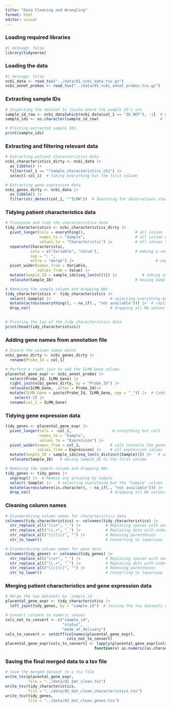```yaml
---
title: "Data Cleaning and Wrangling"
format: html
editor: visual
---
```


### Loading required libraries

```r
#| message: false
library(tidyverse)
```

### Loading the data

```r
#| message: false
ncbi_data <- read_tsv("../data/01_ncbi_data.tsv.gz")
ncbi_annot_probes <- read_tsv("../data/01_ncbi_annot_probes.tsv.gz")
```

### Extracting sample IDs

```r
# Inspecting the dataset to locate where the sample ID's are
sample_id_row <- ncbi_data[which(ncbi_data$col_1 == "ID_REF"), -1]  # Finding all places in col1 that is named ID_REF and extracts all values associated with this observation
sample_ids <- as.character(sample_id_row)                           # Transforming sample_ids to characters

# Printing extracted sample IDs
print(sample_ids)
```

### Extracting and filtering relevant data

```r
# Extracting patient characteristics data
ncbi_characteristics_dirty <- ncbi_data |> 
  as_tibble() |> 
  filter(col_1 == "!Sample_characteristics_ch1") |> 
  select(-col_1)  # Taking everything but the first column

# Extracting gene expression data
ncbi_genes_dirty <- ncbi_data |> 
  as_tibble() |> 
  filter(str_detect(col_1, "^ILMN"))  # Searching for observations starting with ILMN in col1
```

### Tidying patient characteristics data

```r
# Transpose and tidy the characteristics data
tidy_characteristics <- ncbi_characteristics_dirty |> 
  pivot_longer(cols = everything(),                      # all column
               names_to = "Sample",                      # all column names to sample
               values_to = "Characteristic") |>          # all values to characteristics
  separate(Characteristic, 
           into = c("Variable", "Value"),                # making a vector to split up into variable and value 
           sep = ": ",
           extra = "merge") |>                                    # separating based on 
  pivot_wider(names_from = Variable, 
              values_from = Value) |> 
  mutate(Sample_ID = sample_ids[seq_len(n())]) |>           # taking everything from sample_ids and puts it into the new Sample_ID column 
  relocate(Sample_ID)                                    # moving Sample_ID to the first column

# Removing the sample column and dropping NAs
tidy_characteristics <- tidy_characteristics |> 
  select(-Sample) |>                          # selecting everything but the "Sample" column
  mutate(across(everything(), ~ na_if(., "not available"))) |>  # replace "not available" with NA
  drop_na()                                   # dropping all NA values
  

# Printing the top of the tidy_characteristics data 
print(head(tidy_characteristics))
```

### Adding gene names from annotation file

```r
# Ensure the column names match
ncbi_genes_dirty <- ncbi_genes_dirty |> 
  rename(Probe_Id = col_1)

# Perform a right join to add the ILMN_Gene column
placental_gene_expr <- ncbi_annot_probes |> 
  select(Probe_Id, ILMN_Gene) |> 
  right_join(ncbi_genes_dirty, by = "Probe_Id") |>
  relocate(ILMN_Gene, .after = Probe_Id)|> 
  mutate(ILMN_Gene = paste(Probe_Id, ILMN_Gene, sep = "_")) |>  # Combine Probe_Id and ILMN_Gene
    select(-1) |>
  rename(col_1 = ILMN_Gene)
```

### Tidying gene expression data

```r
tidy_genes <- placental_gene_expr |> 
  pivot_longer(cols = -col_1,                  # everything but col1
               names_to = "Sample",
               values_to = "Expression") |> 
  pivot_wider(names_from = col_1,             # col1 contains the genes
              values_from = Expression) |>    # all expression values
  mutate(Sample_ID = sample_ids[seq_len(n_distinct(Sample))]) |>   # adding the sample_IDs in a new column
  relocate(Sample_ID)   # moving Sample_ID to the first column

# Removing the sample column and dropping NAs
tidy_genes <- tidy_genes |> 
  ungroup() |>  # Remove any grouping by Sample
  select(-Sample) |>   # selecting everything but the "Sample" column
  mutate(across(where(is.character), ~ na_if(., "not available"))) |>  # replace "not available" with NA
  drop_na()                                   # dropping all NA values
```

### Cleaning column names

```r
# Standardizing column names for characteristics data 
colnames(tidy_characteristics) <- colnames(tidy_characteristics) |> 
  str_replace_all("\\s+", "_") |>           # Replacing spaces with underscores
  str_replace_all("\\.+", "_") |>           # Replacing dots with underscores
  str_replace_all("\\(|\\)", "") |>         # Removing parentheses
  str_to_lower()                            # Converting to lowercase

# Standardizing column names for gene data
colnames(tidy_genes) <- colnames(tidy_genes) |> 
  str_replace_all("\\s+", "_") |>           # Replacing spaces with underscores
  str_replace_all("\\.+", "_") |>           # Replacing dots with underscores
  str_replace_all("\\(|\\)", "") |>         # Removing parentheses
  str_to_lower()                            # Converting to lowercase
```

### Merging patient characteristics and gene expression data

```r
# Merge the two datasets by `sample_id`
placental_gene_expr <- tidy_characteristics |> 
  left_join(tidy_genes, by = "sample_id")  # Joining the two datasets on sample_ID

# Convert columns to numeric values
cols_not_to_convert <- c("sample_id", 
                         "status", 
                         "mode_of_delivery")
cols_to_convert <- setdiff(colnames(placental_gene_expr), 
                           cols_not_to_convert)
placental_gene_expr[cols_to_convert] <- lapply(placental_gene_expr[cols_to_convert], 
                                       function(x) as.numeric(as.character(x)))
```

### Saving the final merged data to a tsv file

```r
# Save the merged dataset to a tsv file
write_tsv(placental_gene_expr,
          file = "../data/02_dat_clean.tsv")
write_tsv(tidy_characteristics,
          file = "../data/02_dat_clean_characteristics.tsv")
write_tsv(tidy_genes,
          file = "../data/02_dat_clean_genes.tsv")
```
